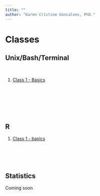 ```yaml
---
title: ""
author: "Karen Cristine Goncalves, PhD."
---
```


# Classes {.tabset .tabset-pill .tabset-fade}

## Unix/Bash/Terminal
<br>

1. [Class 1 - Basics](./unix/basic_commands.html)

<br><br><br><br><br>

## R 

1. [Class 1 - basics](./r/basis.html)
<br><br><br><br><br>

## Statistics
Coming soon
